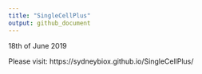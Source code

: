 ```yaml
---
title: "SingleCellPlus"
output: github_document
---
```


18th of June 2019

Please visit: https://sydneybiox.github.io/SingleCellPlus/
